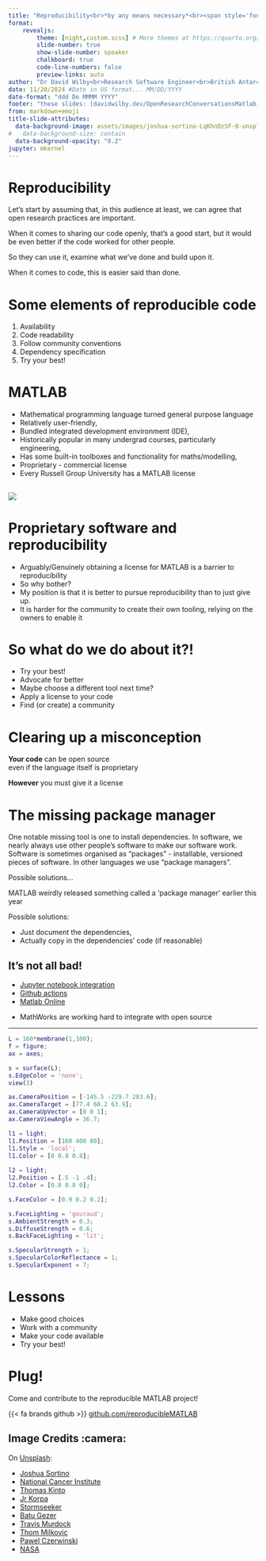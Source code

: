 ```yaml
---
title: "Reproducibility<br>*by any means necessary*<br><span style='font-size: 0.5em;'>Lessons from MATLAB</span>"
format:
    revealjs:
        theme: [night,custom.scss] # More themes at https://quarto.org/docs/presentations/revealjs/themes.html
        slide-number: true
        show-slide-number: speaker
        chalkboard: true
        code-line-numbers: false
        preview-links: auto
author: "Dr David Wilby<br>Research Software Engineer<br>British Antarctic Survey"
date: 11/20/2024 #Date in US format... MM/DD/YYYY
date-format: "ddd Do MMMM YYYY"
footer: "these slides: [davidwilby.dev/OpenResearchConversationsMatlab](https://davidwilby.dev/OpenResearchConversationsMatlab) - {{< fa brands github >}} [improve this talk!](https://github.com/davidwilby/OpenResearchConversationsMatlab)"
from: markdown+emoji
title-slide-attributes:
  data-background-image: assets/images/joshua-sortino-LqKhnDzSF-8-unsplash.jpg
#   data-background-size: contain
  data-background-opacity: "0.2"
jupyter: mkernel
---
```


# Reproducibility{background-image="assets/images/national-cancer-institute-J28Nn-CDbII-unsplash.jpg" background-opacity="0.3"}

:::{.notes}
Let's start by assuming that, in this audience at least, we can agree that open research practices are important.

When it comes to sharing our code openly, that's a good start, but it would be even better if the code worked for other people.

So they can use it, examine what we've done and build upon it.

When it comes to code, this is easier said than done.
:::

# Some elements of reproducible code {background-image="assets/images/thomas-kinto-D4y02rR6Ybo-unsplash.jpg" background-opacity="0.3"}

::: {.incremental}
1. Availability
1. Code readability
1. Follow community conventions
1. Dependency specification
1. Try your best!
:::

# MATLAB{background-image="assets/images/jr-korpa-sYsUStxY8bQ-unsplash.jpg" background-opacity="0.5"}

:::{.notes}
+ Mathematical programming language turned general purpose language
+ Relatively user-friendly,
+ Bundled integrated development environment (IDE),
+ Historically popular in many undergrad courses, particularly engineering,
+ Has some built-in toolboxes and functionality for maths/modelling,
+ Proprietary - commercial license
+ Every Russell Group University has a MATLAB license
:::

## {background-image="assets/images/jr-korpa-sYsUStxY8bQ-unsplash.jpg" background-opacity="0.5"}

![](assets/images/MATLAB-editor.png)

# Proprietary software and reproducibility {background-image="assets/images/stormseeker-rX12B5uX7QM-unsplash.jpg" background-opacity="0.2"}

:::{.notes}
+ Arguably/Genuinely obtaining a license for MATLAB is a barrier to reproducibility
+ So why bother?
+ My position is that it is better to pursue reproducibility than to just give up.
+ It is harder for the community to create their own tooling, relying on the owners to enable it
:::


# So what do we do about it?!{background-image="assets/images/thom-milkovic-l15cuAnXhOg-unsplash.jpg" background-position="bottom" background-color="white" background-opacity="0.5"}

+ Try your best!
+ Advocate for better
+ Maybe choose a different tool next time?
+ Apply a license to your code
+ Find (or create) a community


# Clearing up a misconception {background-image="assets/images/batu-gezer-EtMBh8YF3e8-unsplash.jpg" background-opacity="0.6"}

::: {.fragment}
**Your code** can be open source<br>even if the language itself is proprietary
:::

::: {.fragment}
**However** you must give it a license
:::

# The missing package manager {background-image="assets/images/travis-murdock-gIJolYfd_58-unsplash.jpg" background-opacity="0.3"}

:::{.notes}
One notable missing tool is one to install dependencies.
In software, we nearly always use other people's software to make our software work.
Software is sometimes organised as "packages" - installable, versioned pieces of software.
In other languages we use "package managers".

Possible solutions...

MATLAB weirdly released something called a 'package manager' earlier this year
:::


:::{.fragment}
Possible solutions:

:::: {.incremental}
+ Just document the dependencies,
+ Actually copy in the dependencies' code (if reasonable)
::::
:::

## It's not all bad!{background-image="assets/images/pawel-czerwinski-6lQDFGOB1iw-unsplash.jpg" background-opacity="0.3" background-position="center"}

+ [Jupyter notebook integration](https://uk.mathworks.com/products/reference-architectures/jupyter.html)
+ [Github actions](https://github.com/matlab-actions)
+ [Matlab Online](https://www.mathworks.com/products/matlab-online.html)

:::{.notes}
+ MathWorks are working hard to integrate with open source
:::

---

```matlab
L = 160*membrane(1,100);
f = figure;
ax = axes;

s = surface(L);
s.EdgeColor = 'none';
view(3)

ax.CameraPosition = [-145.5 -229.7 283.6];
ax.CameraTarget = [77.4 60.2 63.9];
ax.CameraUpVector = [0 0 1];
ax.CameraViewAngle = 36.7;

l1 = light;
l1.Position = [160 400 80];
l1.Style = 'local';
l1.Color = [0 0.8 0.8];
 
l2 = light;
l2.Position = [.5 -1 .4];
l2.Color = [0.8 0.8 0];

s.FaceColor = [0.9 0.2 0.2];

s.FaceLighting = 'gouraud';
s.AmbientStrength = 0.3;
s.DiffuseStrength = 0.6; 
s.BackFaceLighting = 'lit';

s.SpecularStrength = 1;
s.SpecularColorReflectance = 1;
s.SpecularExponent = 7;
```

# Lessons{background-image="assets/images/pawel-czerwinski-2CX_J3qAg80-unsplash.jpg" background-color="white" background-opacity="0.3"}

+ Make good choices
+ Work with a community
+ Make your code available
+ Try your best!


# Plug!{background-image="assets/images/nasa-Q1p7bh3SHj8-unsplash.jpg" background-opacity="0.3"}

Come and contribute to the reproducible MATLAB project!

{{< fa brands github >}} [github.com/reproducibleMATLAB](https://github.com/reproducibleMATLAB/){target=_blank}



## Image Credits :camera: {.smaller}

On <a href="https://unsplash.com/photos/a-blurry-image-of-lines-in-the-dark-D4y02rR6Ybo?utm_content=creditCopyText&utm_medium=referral&utm_source=unsplash">Unsplash</a>:

+ <a href="https://unsplash.com/@sortino?utm_content=creditCopyText&utm_medium=referral&utm_source=unsplash">Joshua Sortino
+ <a href="https://unsplash.com/@nci?utm_content=creditCopyText&utm_medium=referral&utm_source=unsplash">National Cancer Institute</a> 
+ <a href="https://unsplash.com/@thomaskinto?utm_content=creditCopyText&utm_medium=referral&utm_source=unsplash">Thomas Kinto</a>
+ <a href="https://unsplash.com/@jrkorpa?utm_content=creditCopyText&utm_medium=referral&utm_source=unsplash">Jr Korpa</a>
+ <a href="https://unsplash.com/@sseeker?utm_content=creditCopyText&utm_medium=referral&utm_source=unsplash">Stormseeker</a>
+ <a href="https://unsplash.com/@gezerbatu?utm_content=creditCopyText&utm_medium=referral&utm_source=unsplash">Batu Gezer</a>
+ <a href="https://unsplash.com/@tmurdock0208?utm_content=creditCopyText&utm_medium=referral&utm_source=unsplash">Travis Murdock</a>
+ <a href="https://unsplash.com/@thommilkovic?utm_content=creditCopyText&utm_medium=referral&utm_source=unsplash">Thom Milkovic</a>
+ <a href="https://unsplash.com/@pawel_czerwinski?utm_content=creditCopyText&utm_medium=referral&utm_source=unsplash">Pawel Czerwinski</a>
+ <a href="https://unsplash.com/@nasa?utm_content=creditCopyText&utm_medium=referral&utm_source=unsplash">NASA</a>